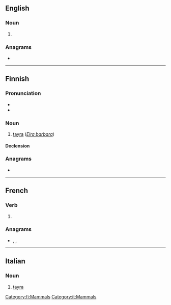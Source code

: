 {{also|Taira}}
==English==

===Noun===
{{en-noun}}

# {{alternative form of|tayra|lang=en}}

===Anagrams===
* {{anagrams|en|Arita|Atari|aarti|arati|atari|atria|raita|riata|tarai|tiara}}

----

==Finnish==

===Pronunciation===
* {{hyphenation|tai|ra|lang=fi}}
* {{IPA|/ˈt̪ɑirɑ/|lang=fi}}

===Noun===
{{fi-noun}}

# [[tayra]] (''[[Eira barbara]]'')

====Declension====
{{fi-decl-kala|tair|||a}}

===Anagrams===
* {{anagrams|fi|Raita|aarit|atari|atria|itara|raati|raita|ritaa|taari|tiara}}

[[Category:fi:Mammals]]

----

==French==

===Verb===
{{fr-verb-form}}

# {{inflection of|taire||3|s|futr|lang=fr}}

===Anagrams===
* {{l|fr|ratai}}, {{l|fr|râtai}}, {{l|fr|tarai}}

----

==Italian==

===Noun===
{{it-noun|f}}

# [[tayra]]

[[Category:it:Mammals]]